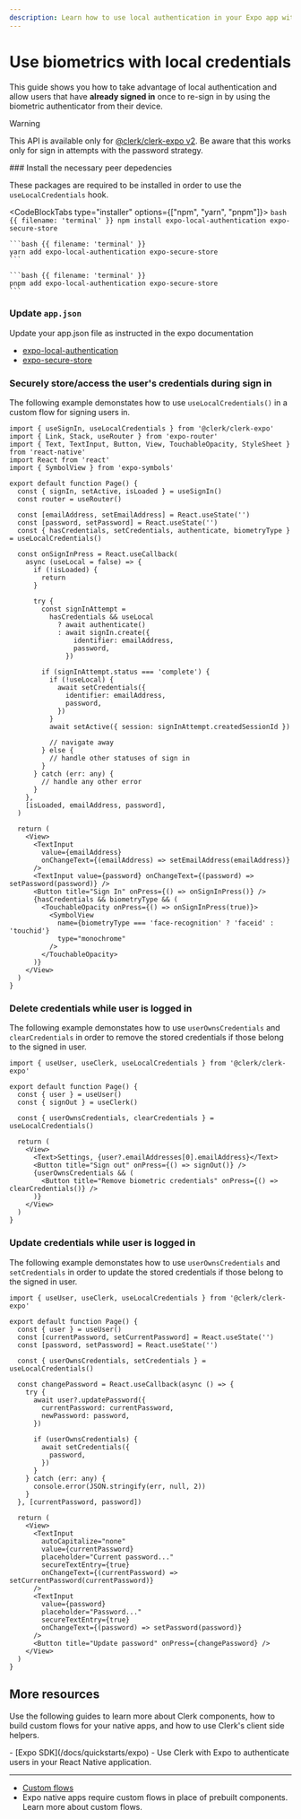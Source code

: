 ```yaml
---
description: Learn how to use local authentication in your Expo app with Clerk.
---
```


# Use biometrics with local credentials

This guide shows you how to take advantage of local authentication and allow users that have **already signed in** once to re-sign in by using the biometric authenticator from their device.

> [!WARNING]
> This API is available only for [@clerk/clerk-expo v2](/docs/upgrade-guides/expo-v2/upgrade).
> Be aware that this works only for sign in attempts with the password strategy.

<Steps>
  ### Install the necessary peer depedencies

  These packages are required to be installed in order to use the `useLocalCredentials` hook.

  <CodeBlockTabs type="installer" options={["npm", "yarn", "pnpm"]}>
    ```bash {{ filename: 'terminal' }}
    npm install expo-local-authentication expo-secure-store
    ```

    ```bash {{ filename: 'terminal' }}
    yarn add expo-local-authentication expo-secure-store
    ```

    ```bash {{ filename: 'terminal' }}
    pnpm add expo-local-authentication expo-secure-store
    ```
  </CodeBlockTabs>

  ### Update `app.json`

  Update your app.json file as instructed in the expo documentation

  - [expo-local-authentication](https://docs.expo.dev/versions/latest/sdk/local-authentication/#configuration-in-appjsonappconfigjs)
  - [expo-secure-store](https://docs.expo.dev/versions/latest/sdk/securestore/#configuration-in-appjsonappconfigjs)

  ### Securely store/access the user's credentials during sign in

  The following example demonstates how to use `useLocalCredentials()` in a custom flow for signing users in.

  ```tsx {{ filename: '/app/sign-in.tsx' }}
  import { useSignIn, useLocalCredentials } from '@clerk/clerk-expo'
  import { Link, Stack, useRouter } from 'expo-router'
  import { Text, TextInput, Button, View, TouchableOpacity, StyleSheet } from 'react-native'
  import React from 'react'
  import { SymbolView } from 'expo-symbols'

  export default function Page() {
    const { signIn, setActive, isLoaded } = useSignIn()
    const router = useRouter()

    const [emailAddress, setEmailAddress] = React.useState('')
    const [password, setPassword] = React.useState('')
    const { hasCredentials, setCredentials, authenticate, biometryType } = useLocalCredentials()

    const onSignInPress = React.useCallback(
      async (useLocal = false) => {
        if (!isLoaded) {
          return
        }

        try {
          const signInAttempt =
            hasCredentials && useLocal
              ? await authenticate()
              : await signIn.create({
                  identifier: emailAddress,
                  password,
                })

          if (signInAttempt.status === 'complete') {
            if (!useLocal) {
              await setCredentials({
                identifier: emailAddress,
                password,
              })
            }
            await setActive({ session: signInAttempt.createdSessionId })

            // navigate away
          } else {
            // handle other statuses of sign in
          }
        } catch (err: any) {
          // handle any other error
        }
      },
      [isLoaded, emailAddress, password],
    )

    return (
      <View>
        <TextInput
          value={emailAddress}
          onChangeText={(emailAddress) => setEmailAddress(emailAddress)}
        />
        <TextInput value={password} onChangeText={(password) => setPassword(password)} />
        <Button title="Sign In" onPress={() => onSignInPress()} />
        {hasCredentials && biometryType && (
          <TouchableOpacity onPress={() => onSignInPress(true)}>
            <SymbolView
              name={biometryType === 'face-recognition' ? 'faceid' : 'touchid'}
              type="monochrome"
            />
          </TouchableOpacity>
        )}
      </View>
    )
  }
  ```

  ### Delete credentials while user is logged in

  The following example demonstates how to use `userOwnsCredentials` and `clearCredentials` in order to remove the stored credentials if those belong to the signed in user.

  ```tsx {{ filename: '/app/user.tsx' }}
  import { useUser, useClerk, useLocalCredentials } from '@clerk/clerk-expo'

  export default function Page() {
    const { user } = useUser()
    const { signOut } = useClerk()

    const { userOwnsCredentials, clearCredentials } = useLocalCredentials()

    return (
      <View>
        <Text>Settings, {user?.emailAddresses[0].emailAddress}</Text>
        <Button title="Sign out" onPress={() => signOut()} />
        {userOwnsCredentials && (
          <Button title="Remove biometric credentials" onPress={() => clearCredentials()} />
        )}
      </View>
    )
  }
  ```

  ### Update credentials while user is logged in

  The following example demonstates how to use `userOwnsCredentials` and `setCredentials` in order to update the stored credentials if those belong to the signed in user.

  ```tsx {{ filename: '/app/update-user.tsx' }}
  import { useUser, useClerk, useLocalCredentials } from '@clerk/clerk-expo'

  export default function Page() {
    const { user } = useUser()
    const [currentPassword, setCurrentPassword] = React.useState('')
    const [password, setPassword] = React.useState('')

    const { userOwnsCredentials, setCredentials } = useLocalCredentials()

    const changePassword = React.useCallback(async () => {
      try {
        await user?.updatePassword({
          currentPassword: currentPassword,
          newPassword: password,
        })

        if (userOwnsCredentials) {
          await setCredentials({
            password,
          })
        }
      } catch (err: any) {
        console.error(JSON.stringify(err, null, 2))
      }
    }, [currentPassword, password])

    return (
      <View>
        <TextInput
          autoCapitalize="none"
          value={currentPassword}
          placeholder="Current password..."
          secureTextEntry={true}
          onChangeText={(currentPassword) => setCurrentPassword(currentPassword)}
        />
        <TextInput
          value={password}
          placeholder="Password..."
          secureTextEntry={true}
          onChangeText={(password) => setPassword(password)}
        />
        <Button title="Update password" onPress={changePassword} />
      </View>
    )
  }
  ```
</Steps>

## More resources

Use the following guides to learn more about Clerk components, how to build custom flows for your native apps, and how to use Clerk's client side helpers.

<Cards>
  - [Expo SDK](/docs/quickstarts/expo)
  - Use Clerk with Expo to authenticate users in your React Native application.

  ---

  - [Custom flows](/docs/custom-flows/overview)
  - Expo native apps require custom flows in place of prebuilt components. Learn more about custom flows.
</Cards>
